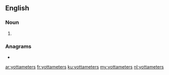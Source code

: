 {{also|yotta-meters}}
==English==

===Noun===
{{head|en|noun plural form}}

# {{plural of|yottameter|lang=en}}

===Anagrams===
* {{l|en|yottametres}}

[[ar:yottameters]]
[[fr:yottameters]]
[[ku:yottameters]]
[[my:yottameters]]
[[nl:yottameters]]
